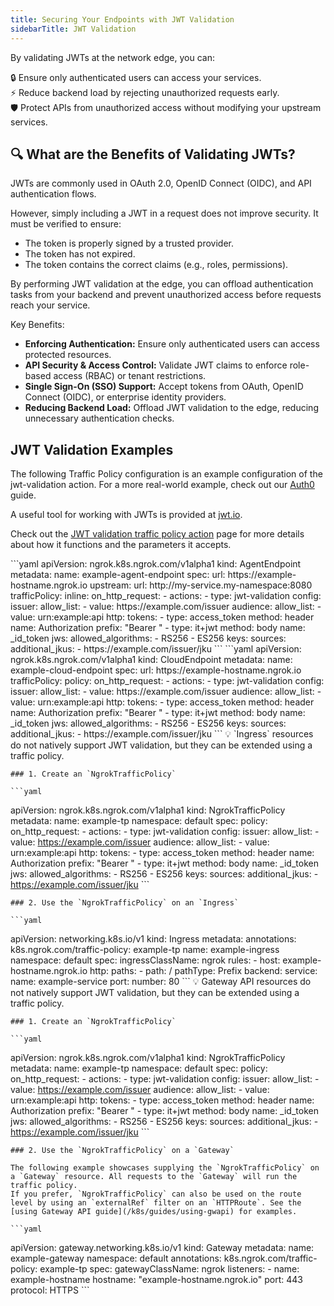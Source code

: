 ```yaml
---
title: Securing Your Endpoints with JWT Validation
sidebarTitle: JWT Validation
---
```





By validating JWTs at the network edge, you can:

🔒 Ensure only authenticated users can access your services. <br />
⚡ Reduce backend load by rejecting unauthorized requests early. <br />
🛡 Protect APIs from unauthorized access without modifying your upstream services. <br />

## 🔍 What are the Benefits of Validating JWTs?

JWTs are commonly used in OAuth 2.0, OpenID Connect (OIDC), and API authentication flows.

However, simply including a JWT in a request does not improve security. It must be verified to ensure:

- The token is properly signed by a trusted provider.
- The token has not expired.
- The token contains the correct claims (e.g., roles, permissions).

By performing JWT validation at the edge, you can offload authentication tasks from your backend and prevent unauthorized access before requests reach your service.

Key Benefits:

- **Enforcing Authentication:** Ensure only authenticated users can access protected resources.
- **API Security & Access Control:** Validate JWT claims to enforce role-based access (RBAC) or tenant restrictions.
- **Single Sign-On (SSO) Support:** Accept tokens from OAuth, OpenID Connect (OIDC), or enterprise identity providers.
- **Reducing Backend Load:** Offload JWT validation to the edge, reducing unnecessary authentication checks.

## JWT Validation Examples

The following Traffic Policy configuration is an example configuration of the jwt-validation action. For a more real-world example, check out our [Auth0](/integrations/auth0/jwt-action/) guide.

A useful tool for working with JWTs is provided at [jwt.io](https://jwt.io/).

Check out the [JWT validation traffic policy action](/traffic-policy/actions/jwt-validation/) page for more details about how it functions and the parameters it accepts.

<Tabs groupId="kind" queryString="kind">
	<TabItem value="agent-endpoint" label="AgentEndpoint" default>
	```yaml
  apiVersion: ngrok.k8s.ngrok.com/v1alpha1
  kind: AgentEndpoint
  metadata:
    name: example-agent-endpoint
  spec:
    url: https://example-hostname.ngrok.io
    upstream:
      url: http://my-service.my-namespace:8080
    trafficPolicy:
      inline:
        on_http_request:
          - actions:
              - type: jwt-validation
                config:
                  issuer:
                    allow_list:
                      - value: https://example.com/issuer
                  audience:
                    allow_list:
                      - value: urn:example:api
                  http:
                    tokens:
                      - type: access_token
                        method: header
                        name: Authorization
                        prefix: "Bearer "
                      - type: it+jwt
                        method: body
                        name: _id_token
                  jws:
                    allowed_algorithms:
                      - RS256
                      - ES256
                    keys:
                      sources:
                        additional_jkus:
                          - https://example.com/issuer/jku
	```
	</TabItem>
	<TabItem value="cloud-endpoint" label="CloudEndpoint">
	```yaml
  apiVersion: ngrok.k8s.ngrok.com/v1alpha1
  kind: CloudEndpoint
  metadata:
    name: example-cloud-endpoint
  spec:
    url: https://example-hostname.ngrok.io
    trafficPolicy:
      policy:
        on_http_request:
          - actions:
              - type: jwt-validation
                config:
                  issuer:
                    allow_list:
                      - value: https://example.com/issuer
                  audience:
                    allow_list:
                      - value: urn:example:api
                  http:
                    tokens:
                      - type: access_token
                        method: header
                        name: Authorization
                        prefix: "Bearer "
                      - type: it+jwt
                        method: body
                        name: _id_token
                  jws:
                    allowed_algorithms:
                      - RS256
                      - ES256
                    keys:
                      sources:
                        additional_jkus:
                          - https://example.com/issuer/jku
	```
	</TabItem>
	<TabItem value="ingress" label="Ingress">
	💡 `Ingress` resources do not natively support JWT validation, but they can be extended using a traffic policy.

	### 1. Create an `NgrokTrafficPolicy`

	```yaml
  apiVersion: ngrok.k8s.ngrok.com/v1alpha1
  kind: NgrokTrafficPolicy
  metadata:
    name: example-tp
    namespace: default
  spec:
    policy:
      on_http_request:
        - actions:
            - type: jwt-validation
              config:
                issuer:
                  allow_list:
                    - value: https://example.com/issuer
                audience:
                  allow_list:
                    - value: urn:example:api
                http:
                  tokens:
                    - type: access_token
                      method: header
                      name: Authorization
                      prefix: "Bearer "
                    - type: it+jwt
                      method: body
                      name: _id_token
                jws:
                  allowed_algorithms:
                    - RS256
                    - ES256
                  keys:
                    sources:
                      additional_jkus:
                        - https://example.com/issuer/jku
	```

	### 2. Use the `NgrokTrafficPolicy` on an `Ingress`

	```yaml
  apiVersion: networking.k8s.io/v1
  kind: Ingress
  metadata:
    annotations:
      k8s.ngrok.com/traffic-policy: example-tp
    name: example-ingress
    namespace: default
  spec:
    ingressClassName: ngrok
    rules:
      - host: example-hostname.ngrok.io
        http:
          paths:
            - path: /
              pathType: Prefix
              backend:
                service:
                  name: example-service
                  port:
                    number: 80
	```
	</TabItem>
	<TabItem value="gateway-api" label="Gateway API">
	💡 Gateway API resources do not natively support JWT validation, but they can be extended using a traffic policy.

	### 1. Create an `NgrokTrafficPolicy`

	```yaml
  apiVersion: ngrok.k8s.ngrok.com/v1alpha1
  kind: NgrokTrafficPolicy
  metadata:
    name: example-tp
    namespace: default
  spec:
    policy:
      on_http_request:
        - actions:
            - type: jwt-validation
              config:
                issuer:
                  allow_list:
                    - value: https://example.com/issuer
                audience:
                  allow_list:
                    - value: urn:example:api
                http:
                  tokens:
                    - type: access_token
                      method: header
                      name: Authorization
                      prefix: "Bearer "
                    - type: it+jwt
                      method: body
                      name: _id_token
                jws:
                  allowed_algorithms:
                    - RS256
                    - ES256
                  keys:
                    sources:
                      additional_jkus:
                        - https://example.com/issuer/jku
	```

	### 2. Use the `NgrokTrafficPolicy` on a `Gateway`

	The following example showcases supplying the `NgrokTrafficPolicy` on a `Gateway` resource. All requests to the `Gateway` will run the traffic policy.
	If you prefer, `NgrokTrafficPolicy` can also be used on the route level by using an `externalRef` filter on an `HTTPRoute`. See the [using Gateway API guide](/k8s/guides/using-gwapi) for examples.

	```yaml
  apiVersion: gateway.networking.k8s.io/v1
  kind: Gateway
  metadata:
    name: example-gateway
    namespace: default
    annotations:
      k8s.ngrok.com/traffic-policy: example-tp
  spec:
    gatewayClassName: ngrok
    listeners:
      - name: example-hostname
        hostname: "example-hostname.ngrok.io"
        port: 443
        protocol: HTTPS
	```
	</TabItem>
</Tabs>
